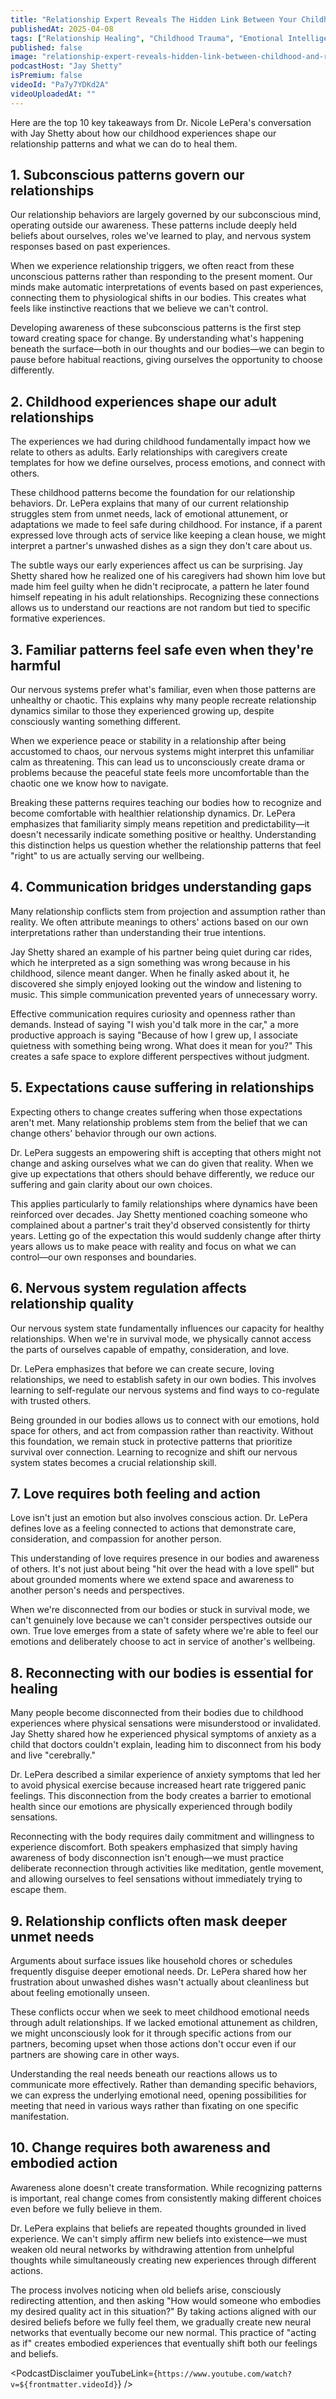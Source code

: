 ```yaml
---
title: "Relationship Expert Reveals The Hidden Link Between Your Childhood & Relationship Struggles!"
publishedAt: 2025-04-08
tags: ["Relationship Healing", "Childhood Trauma", "Emotional Intelligence"]
published: false
image: "relationship-expert-reveals-hidden-link-between-childhood-and-relationship-struggles.jpg"
podcastHost: "Jay Shetty"
isPremium: false
videoId: "Pa7y7YDKd2A"
videoUploadedAt: ""
---
```



<PodcastSummaryPageLayout frontmatter={frontmatter}>

Here are the top 10 key takeaways from Dr. Nicole LePera's conversation with Jay Shetty about how our childhood experiences shape our relationship patterns and what we can do to heal them.

## 1. Subconscious patterns govern our relationships

Our relationship behaviors are largely governed by our subconscious mind, operating outside our awareness. These patterns include deeply held beliefs about ourselves, roles we've learned to play, and nervous system responses based on past experiences.

When we experience relationship triggers, we often react from these unconscious patterns rather than responding to the present moment. Our minds make automatic interpretations of events based on past experiences, connecting them to physiological shifts in our bodies. This creates what feels like instinctive reactions that we believe we can't control.

Developing awareness of these subconscious patterns is the first step toward creating space for change. By understanding what's happening beneath the surface—both in our thoughts and our bodies—we can begin to pause before habitual reactions, giving ourselves the opportunity to choose differently.

## 2. Childhood experiences shape our adult relationships

The experiences we had during childhood fundamentally impact how we relate to others as adults. Early relationships with caregivers create templates for how we define ourselves, process emotions, and connect with others.

These childhood patterns become the foundation for our relationship behaviors. Dr. LePera explains that many of our current relationship struggles stem from unmet needs, lack of emotional attunement, or adaptations we made to feel safe during childhood. For instance, if a parent expressed love through acts of service like keeping a clean house, we might interpret a partner's unwashed dishes as a sign they don't care about us.

The subtle ways our early experiences affect us can be surprising. Jay Shetty shared how he realized one of his caregivers had shown him love but made him feel guilty when he didn't reciprocate, a pattern he later found himself repeating in his adult relationships. Recognizing these connections allows us to understand our reactions are not random but tied to specific formative experiences.

## 3. Familiar patterns feel safe even when they're harmful

Our nervous systems prefer what's familiar, even when those patterns are unhealthy or chaotic. This explains why many people recreate relationship dynamics similar to those they experienced growing up, despite consciously wanting something different.

When we experience peace or stability in a relationship after being accustomed to chaos, our nervous systems might interpret this unfamiliar calm as threatening. This can lead us to unconsciously create drama or problems because the peaceful state feels more uncomfortable than the chaotic one we know how to navigate.

Breaking these patterns requires teaching our bodies how to recognize and become comfortable with healthier relationship dynamics. Dr. LePera emphasizes that familiarity simply means repetition and predictability—it doesn't necessarily indicate something positive or healthy. Understanding this distinction helps us question whether the relationship patterns that feel "right" to us are actually serving our wellbeing.

## 4. Communication bridges understanding gaps

Many relationship conflicts stem from projection and assumption rather than reality. We often attribute meanings to others' actions based on our own interpretations rather than understanding their true intentions.

Jay Shetty shared an example of his partner being quiet during car rides, which he interpreted as a sign something was wrong because in his childhood, silence meant danger. When he finally asked about it, he discovered she simply enjoyed looking out the window and listening to music. This simple communication prevented years of unnecessary worry.

Effective communication requires curiosity and openness rather than demands. Instead of saying "I wish you'd talk more in the car," a more productive approach is saying "Because of how I grew up, I associate quietness with something being wrong. What does it mean for you?" This creates a safe space to explore different perspectives without judgment.

## 5. Expectations cause suffering in relationships

Expecting others to change creates suffering when those expectations aren't met. Many relationship problems stem from the belief that we can change others' behavior through our own actions.

Dr. LePera suggests an empowering shift is accepting that others might not change and asking ourselves what we can do given that reality. When we give up expectations that others should behave differently, we reduce our suffering and gain clarity about our own choices.

This applies particularly to family relationships where dynamics have been reinforced over decades. Jay Shetty mentioned coaching someone who complained about a partner's trait they'd observed consistently for thirty years. Letting go of the expectation this would suddenly change after thirty years allows us to make peace with reality and focus on what we can control—our own responses and boundaries.

## 6. Nervous system regulation affects relationship quality

Our nervous system state fundamentally influences our capacity for healthy relationships. When we're in survival mode, we physically cannot access the parts of ourselves capable of empathy, consideration, and love.

Dr. LePera emphasizes that before we can create secure, loving relationships, we need to establish safety in our own bodies. This involves learning to self-regulate our nervous systems and find ways to co-regulate with trusted others.

Being grounded in our bodies allows us to connect with our emotions, hold space for others, and act from compassion rather than reactivity. Without this foundation, we remain stuck in protective patterns that prioritize survival over connection. Learning to recognize and shift our nervous system states becomes a crucial relationship skill.

## 7. Love requires both feeling and action

Love isn't just an emotion but also involves conscious action. Dr. LePera defines love as a feeling connected to actions that demonstrate care, consideration, and compassion for another person.

This understanding of love requires presence in our bodies and awareness of others. It's not just about being "hit over the head with a love spell" but about grounded moments where we extend space and awareness to another person's needs and perspectives.

When we're disconnected from our bodies or stuck in survival mode, we can't genuinely love because we can't consider perspectives outside our own. True love emerges from a state of safety where we're able to feel our emotions and deliberately choose to act in service of another's wellbeing.

## 8. Reconnecting with our bodies is essential for healing

Many people become disconnected from their bodies due to childhood experiences where physical sensations were misunderstood or invalidated. Jay Shetty shared how he experienced physical symptoms of anxiety as a child that doctors couldn't explain, leading him to disconnect from his body and live "cerebrally."

Dr. LePera described a similar experience of anxiety symptoms that led her to avoid physical exercise because increased heart rate triggered panic feelings. This disconnection from the body creates a barrier to emotional health since our emotions are physically experienced through bodily sensations.

Reconnecting with the body requires daily commitment and willingness to experience discomfort. Both speakers emphasized that simply having awareness of body disconnection isn't enough—we must practice deliberate reconnection through activities like meditation, gentle movement, and allowing ourselves to feel sensations without immediately trying to escape them.

## 9. Relationship conflicts often mask deeper unmet needs

Arguments about surface issues like household chores or schedules frequently disguise deeper emotional needs. Dr. LePera shared how her frustration about unwashed dishes wasn't actually about cleanliness but about feeling emotionally unseen.

These conflicts occur when we seek to meet childhood emotional needs through adult relationships. If we lacked emotional attunement as children, we might unconsciously look for it through specific actions from our partners, becoming upset when those actions don't occur even if our partners are showing care in other ways.

Understanding the real needs beneath our reactions allows us to communicate more effectively. Rather than demanding specific behaviors, we can express the underlying emotional need, opening possibilities for meeting that need in various ways rather than fixating on one specific manifestation.

## 10. Change requires both awareness and embodied action

Awareness alone doesn't create transformation. While recognizing patterns is important, real change comes from consistently making different choices even before we fully believe in them.

Dr. LePera explains that beliefs are repeated thoughts grounded in lived experience. We can't simply affirm new beliefs into existence—we must weaken old neural networks by withdrawing attention from unhelpful thoughts while simultaneously creating new experiences through different actions.

The process involves noticing when old beliefs arise, consciously redirecting attention, and then asking "How would someone who embodies my desired quality act in this situation?" By taking actions aligned with our desired beliefs before we fully feel them, we gradually create new neural networks that eventually become our new normal. This practice of "acting as if" creates embodied experiences that eventually shift both our feelings and beliefs.

<PodcastDisclaimer
  youTubeLink={`https://www.youtube.com/watch?v=${frontmatter.videoId}`}
/>

</PodcastSummaryPageLayout>
